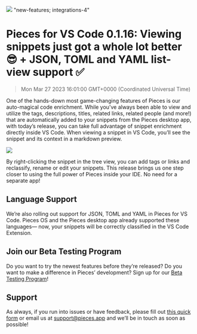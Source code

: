 ![](https://uploads-ssl.webflow.com/6143afec68f555387049efb3/633b1d648bd9fe19e74df37f_VSCode0_1_16_c01518a68764142ebf3352dcfb934fe5_2000.png)
"new-features; integrations-4"
# Pieces for VS Code 0.1.16: Viewing snippets just got a whole lot better 😎 + JSON, TOML and YAML list-view support ✅
> Mon Mar 27 2023 16:01:00 GMT+0000 (Coordinated Universal Time)

One of the hands-down most game-changing features of Pieces is our auto-magical code enrichment. While you’ve always been able to view and utilize the tags, descriptions, titles, related links, related people (and more!) that are automatically added to your snippets from the Pieces desktop app, with today’s release, you can take full advantage of snippet enrichment directly inside VS Code.
When viewing a snippet in VS Code, you’ll see the snippet and its context in a markdown preview.

![](src="https://uploads-ssl.webflow.com/6143afec68f555387049efb3/633b1bd8cbd377ffcc19bf2a_ScreenShot2022-10-03at1_28_03PM_0c50c0b13f38edd3a58313e952094751_800.png)

By right-clicking the snippet in the tree view, you can add tags or links and reclassify, rename or edit your snippets.
This release brings us one step closer to using the full power of Pieces inside your IDE. No need for a separate app!

## Language Support
We’re also rolling out support for JSON, TOML and YAML in Pieces for VS Code. Pieces OS and the Pieces desktop app already supported these languages— now, your snippets will be correctly classified in the VS Code Extension.

## Join our Beta Testing Program
Do you want to try the newest features before they’re released? Do you want to make a difference in Pieces’ development? Sign up for our <a href="https://getpieces.typeform.com/to/XGGlUqEI" target="_blank" rel="noopener noreferrer">Beta Testing Program</a>!

## Support
As always, if you run into issues or have feedback, please fill out <a href="https://getpieces.typeform.com/to/mCjBSIjF" target="_blank" rel="noopener noreferrer">this quick form</a> or email us at <a href="mailto:support@pieces.app" target="_blank" rel="noopener noreferrer">support@pieces.app</a> and we’ll be in touch as soon as possible!
